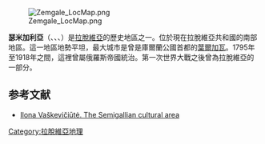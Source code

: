 [[File:Zemgale_LocMap.png|thumb]]

'''瑟米加利亞'''（{{lang-lv|Zemgale}}、{{lang-de|Semgallen}}、{{lang-pl|Semigalia}}、{{lang-lt|Žiemgala}}）是[[拉脫維亞|拉脫維亞]]的歷史地區之一。位於現在拉脫維亞共和國的南部地區。這一地區地勢平坦，最大城市是曾是庫爾蘭公國首都的[[葉爾加瓦|葉爾加瓦]]。1795年至1918年之間，這裡曾屬俄羅斯帝國統治。第一次世界大戰之後曾為拉脫維亞的一部分。

== 参考文献 ==
* [https://web.archive.org/web/20110928105651/http://www.istorija.lt/la/arch20-05engVaskeviciute.htm Ilona Vaškevičiūtė. The Semigallian cultural area]

[[Category:拉脫維亞地理|Category:拉脫維亞地理]]